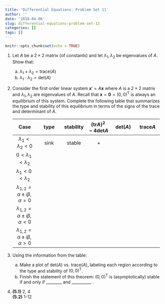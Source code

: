 ```yaml
---
title: 'Differential Equations: Problem Set 11'
author: ''
date: '2018-04-06'
slug: differential-equations-problem-set-12
categories: []
tags: []
---
```


```r
knitr::opts_chunk$set(echo = TRUE)
```

1.  Let $A$ be a $2\times 2$ matrix (of constants) and let $\lambda_1, \lambda_2$ be eigenvalues of $A$. Show that:

    a.  $\lambda_1 + \lambda_2 =\text{trace}(A)$
    a.  $\lambda_1 \cdot \lambda_2  =\text{det}(A)$
    
1.  Consider the first order linear system $\mathbf{x}'=A\mathbf{x}$ where $A$ is a $2\times 2$ matrix and $\lambda_1, \lambda_2$ are eigenvalues of $A$. Recall that $\mathbf{x}=\mathbf{0}=(0,0)^{\text{T}}$ is always an equilibrium of this system. Complete the following table that summarizes the type and stability of this equilibrium in terms of the signs of the trace and determinant of $A$. 

    |Case|type|stability|$(\text{tr}A)^2-4\text{det}A$|$\text{det}(A)$|$\text{trace}A$|
    |:----:|:----:|:----:|:----:|:----:|:----:|
    |$\lambda_1 < \lambda_2 < 0$|sink|stable|+| | |
    |$0 < \lambda_1 < \lambda_2$| | | | | |
    |$\lambda_1 < 0 < \lambda_2$| | | | | |
    |$\lambda_{1,2}=\alpha\pm i\beta , \alpha = 0$| | | | | |
    |$\lambda_{1,2}=\alpha\pm i\beta , \alpha < 0$| | | | | |
    |$\lambda_{1,2}=\alpha\pm i\beta , \alpha\gt 0$| | | | | |
    
1.  Using the information from the table: 

    a.  Make a plot of $\text{det}(A)$ vs. $\text{trace}(A)$, labeling each region according to the type and stability of $(0,0)^{\text{T}}$.
    a.  Finish the statement of this theorem: $(0,0)^{\text{T}}$ is (asymptotically) stable if and only if ________ and __________ .

1.  **(5.1)** 2, 4  
    **(5.2)** 1-12